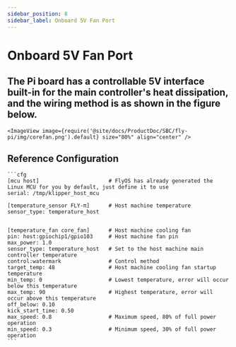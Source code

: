 ```yaml
---
sidebar_position: 8
sidebar_label: Onboard 5V Fan Port
---
```





# Onboard 5V Fan Port

## The Pi board has a controllable 5V interface built-in for the main controller's heat dissipation, and the wiring method is as shown in the figure below.

    <ImageView image={require('@site/docs/ProductDoc/SBC/fly-pi/img/corefan.png').default} size="80%" align="center" />

## Reference Configuration

    ```cfg
    [mcu host]                      # FlyOS has already generated the Linux MCU for you by default, just define it to use           
    serial: /tmp/klipper_host_mcu 

    [temperature_sensor FLY-π]      # Host machine temperature
    sensor_type: temperature_host


    [temperature_fan core_fan]      # Host machine cooling fan
    pin: host:gpiochip1/gpio103     # Host machine fan pin
    max_power: 1.0
    sensor_type: temperature_host   # Set to the host machine main controller temperature
    control:watermark               # Control method
    target_temp: 48                 # Host machine cooling fan startup temperature
    min_temp: 0                     # Lowest temperature, error will occur below this temperature
    max_temp: 90                    # Highest temperature, error will occur above this temperature
    off_below: 0.10
    kick_start_time: 0.50
    max_speed: 0.8                  # Maximum speed, 80% of full power operation
    min_speed: 0.3                  # Minimum speed, 30% of full power operation
    ```